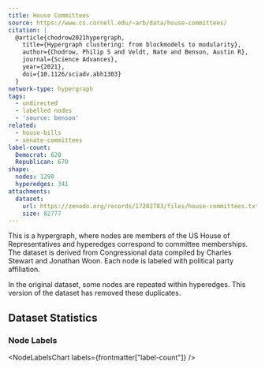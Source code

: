 ```yaml
---
title: House Committees
source: https://www.cs.cornell.edu/~arb/data/house-committees/
citation: |
  @article{chodrow2021hypergraph,
    title={Hypergraph clustering: from blockmodels to modularity},
    author={Chodrow, Philip S and Veldt, Nate and Benson, Austin R},
    journal={Science Advances},
    year={2021},
    doi={10.1126/sciadv.abh1303}
  }
network-type: hypergraph
tags:
  - undirected
  - labelled nodes
  - 'source: benson'
related:
  - house-bills
  - senate-committees
label-count:
  Democrat: 620
  Republican: 670
shape:
  nodes: 1290
  hyperedges: 341
attachments:
  dataset:
    url: https://zenodo.org/records/17202783/files/house-committees.txt?download=1
    size: 82777
---
```



This is a hypergraph, where nodes are members of the US House of Representatives and hyperedges correspond to committee memberships.
The dataset is derived from Congressional data compiled by Charles Stewart and Jonathan Woon.
Each node is labeled with political party affiliation.

<Alert type="warning">In the original dataset, some nodes are repeated within hyperedges. This version of the dataset has removed these duplicates.</Alert>

## Dataset Statistics

<dl className="not-prose grid gap-5 sm:grid-cols-2">
  <Stat title="Nodes" value={formatNumber(frontmatter["shape"]["nodes"])} />
  <Stat title="Node Type" value="Representative" />
  <Stat
    title="Hyperedges"
    value={formatNumber(frontmatter["shape"]["hyperedges"])}
  />
  <Stat title="Hyperedge Type" value="Committee Memberships" />
</dl>

### Node Labels

<NodeLabelsChart labels={frontmatter["label-count"]} />
